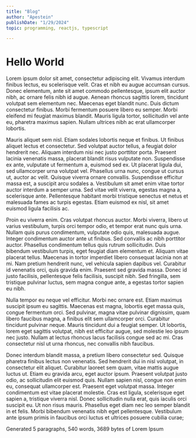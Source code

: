 ```yaml
---
title: "Blog"
author: "Apestein"
publishDate: "1/29/2024"
topic: programming, reactjs, typescript

---
```


# Hello World


Lorem ipsum dolor sit amet, consectetur adipiscing elit. Vivamus interdum finibus lectus, eu scelerisque velit. Cras et nibh eu augue accumsan cursus. Donec elementum, ante sit amet commodo pellentesque, ipsum elit auctor nibh, ac ornare felis nibh id augue. Aenean rhoncus sagittis lorem, tincidunt volutpat sem elementum nec. Maecenas eget blandit nunc. Duis dictum consectetur finibus. Morbi fermentum posuere libero eu semper. Morbi eleifend mi feugiat maximus blandit. Mauris ligula tortor, sollicitudin vel ante eu, pharetra maximus sapien. Nullam ultrices nibh ac erat ullamcorper lobortis.

Mauris aliquet sem nisl. Etiam sodales lobortis neque et finibus. Ut finibus aliquet lectus et consectetur. Sed volutpat auctor tellus, a feugiat dolor hendrerit nec. Aliquam interdum nisi nec justo porttitor porta. Praesent lacinia venenatis massa, placerat blandit risus vulputate non. Suspendisse ex ante, vulputate ut fermentum a, euismod sed ex. Ut placerat ligula dui, sed ullamcorper urna volutpat vel. Phasellus urna nunc, congue ut cursus ut, auctor ac velit. Quisque viverra ornare convallis. Suspendisse efficitur massa est, a suscipit arcu sodales a. Vestibulum sit amet enim vitae tortor auctor interdum a semper urna. Sed vitae velit viverra, egestas magna a, scelerisque ante. Pellentesque habitant morbi tristique senectus et netus et malesuada fames ac turpis egestas. Etiam euismod ex nisl, sit amet euismod ligula facilisis ac.

Proin eu viverra enim. Cras volutpat rhoncus auctor. Morbi viverra, libero ut varius vestibulum, turpis orci tempor odio, et tempor erat nunc quis urna. Nullam quis purus condimentum, vulputate odio quis, malesuada augue. Integer condimentum auctor ante ut finibus. Sed convallis ac nibh porttitor auctor. Phasellus condimentum tellus quis rutrum sollicitudin. Duis bibendum vestibulum turpis, eget feugiat diam elementum et. Aliquam vitae placerat tellus. Maecenas in tortor imperdiet libero consequat lacinia non at mi. Nam pretium hendrerit nunc, vel vehicula sapien dapibus vel. Curabitur id venenatis orci, quis gravida enim. Praesent sed gravida massa. Donec id justo facilisis, pellentesque felis facilisis, suscipit nibh. Sed fringilla, sem tristique pulvinar luctus, sem magna congue ante, a egestas tortor sapien eu nibh.

Nulla tempor eu neque vel efficitur. Morbi nec ornare est. Etiam maximus suscipit ipsum eu sagittis. Maecenas est magna, lobortis eget massa quis, congue fermentum orci. Sed pulvinar, magna vitae pulvinar dignissim, quam libero faucibus magna, a finibus elit sem ullamcorper orci. Curabitur tincidunt pulvinar neque. Mauris tincidunt dui a feugiat semper. Ut lobortis, lorem eget sagittis volutpat, nibh est efficitur augue, sed molestie leo ipsum nec justo. Nullam at lectus rhoncus lacus facilisis congue sed ac mi. Cras consectetur nisl ut urna rhoncus, nec convallis nibh faucibus.

Donec interdum blandit massa, a pretium libero consectetur sed. Quisque pharetra finibus lectus non venenatis. Sed hendrerit dui in nisl volutpat, in consectetur elit aliquet. Curabitur laoreet sem quam, vitae mattis augue luctus ut. Etiam eu gravida arcu, eget auctor ipsum. Praesent volutpat justo odio, ac sollicitudin elit euismod quis. Nullam sapien nisl, congue non enim eu, consequat ullamcorper est. Praesent eget volutpat massa. Integer condimentum est vitae placerat molestie. Cras est ligula, scelerisque eget sapien a, tristique viverra nisl. Donec sollicitudin nulla erat, quis iaculis orci suscipit eu. Ut non risus mauris. Phasellus eget diam nec leo semper blandit in et felis. Morbi bibendum venenatis nibh eget pellentesque. Vestibulum ante ipsum primis in faucibus orci luctus et ultrices posuere cubilia curae;

Generated 5 paragraphs, 540 words, 3689 bytes of Lorem Ipsum